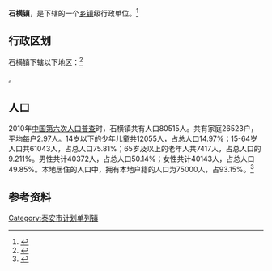 {{中国乡级行政区|37/09/83/106/000}}

'''石横镇'''，是{{PRC admin/fullname|37/09/83/106/000|3}}下辖的一个[[乡镇|乡镇]]级行政单位。<ref>{{PRC admin/ref sgc|{{PRC admin/parent|37/09/83/106/000}}}}</ref>

== 行政区划 ==

石横镇下辖以下地区：<ref>{{PRC admin/ref sgc|37/09/83/106/000}}</ref>

{{PRC admin/children|37/09/83/106/000}}。
== 人口 ==

2010年[[中国第六次人口普查|中国第六次人口普查]]时，石横镇共有人口80515人。共有家庭26523户，平均每户2.97人。14岁以下的少年儿童共12055人，占总人口14.97%；15-64岁人口共61043人，占总人口75.81%；65岁及以上的老年人共7417人，占总人口的9.211%。男性共计40372人，占总人口50.14%；女性共计40143人，占总人口49.85%。本地居住的人口中，拥有本地户籍的人口为75000人，占93.15%。<ref name="人口普查2010">{{cite book| title =《中国2010年人口普查分乡、镇、街道资料》| author1 =中国国务院人口普查办公室| author2 =中国国家统计局人口就业统计司| year =2010| website =| page =表15 山东省乡、镇、街道人口| format =|}}</ref>

== 参考资料 ==

{{reflist}}

{{行政区划小作品}}
{{PRC admin/navcat|37/09/83/106/000}}

[[Category:泰安市计划单列镇|Category:泰安市计划单列镇]]